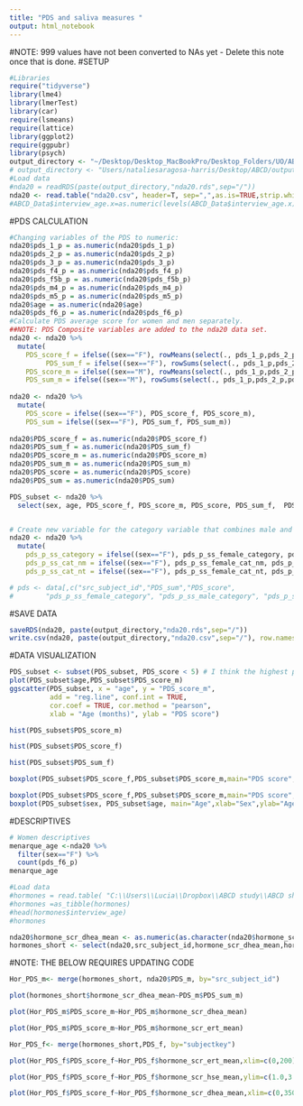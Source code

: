 ```yaml
---
title: "PDS and saliva measures "
output: html_notebook
---
```

#NOTE: 999 values have not been converted to NAs yet - Delete this note once that is done.
#SETUP
```r
#Libraries
require("tidyverse")
library(lme4)
library(lmerTest)
library(car)
require(lsmeans)
require(lattice)
library(ggplot2)
require(ggpubr)
library(psych)
output_directory <- "~/Desktop/Desktop_MacBookPro/Desktop_Folders/UO/ABCD_Workshop/Data_Analysis_3.0/Output"
# output_directory <- "Users/nataliesaragosa-harris/Desktop/ABCD/output"
#Load data
#nda20 = readRDS(paste(output_directory,"nda20.rds",sep="/"))
nda20 <- read.table("nda20.csv", header=T, sep=",",as.is=TRUE,strip.white=TRUE,fill=TRUE)
#ABCD_Data$interview_age.x=as.numeric(levels(ABCD_Data$interview_age.x))[ABCD_Data$interview_age.x]
```
#PDS CALCULATION
```r
#Changing variables of the PDS to numeric:
nda20$pds_1_p = as.numeric(nda20$pds_1_p)
nda20$pds_2_p = as.numeric(nda20$pds_2_p)
nda20$pds_3_p = as.numeric(nda20$pds_3_p)
nda20$pds_f4_p = as.numeric(nda20$pds_f4_p)
nda20$pds_f5b_p = as.numeric(nda20$pds_f5b_p)
nda20$pds_m4_p = as.numeric(nda20$pds_m4_p)
nda20$pds_m5_p = as.numeric(nda20$pds_m5_p)
nda20$age = as.numeric(nda20$age)
nda20$pds_f6_p = as.numeric(nda20$pds_f6_p)
#Calculate PDS average score for women and men separately.
##NOTE: PDS Composite variables are added to the nda20 data set.
nda20 <- nda20 %>%
  mutate(
    PDS_score_f = ifelse((sex=="F"), rowMeans(select(., pds_1_p,pds_2_p,pds_3_p,pds_f4_p,pds_f5b_p)), "NA"), 
         PDS_sum_f = ifelse((sex=="F"), rowSums(select(., pds_1_p,pds_2_p,pds_3_p,pds_f4_p,pds_f5b_p)), "NA"),
    PDS_score_m = ifelse((sex=="M"), rowMeans(select(., pds_1_p,pds_2_p,pds_3_p,pds_m4_p,pds_m5_p)), "NA"),
    PDS_sum_m = ifelse((sex=="M"), rowSums(select(., pds_1_p,pds_2_p,pds_3_p,pds_m4_p,pds_m5_p)), "NA"))
  
nda20 <- nda20 %>%
  mutate(
    PDS_score = ifelse((sex=="F"), PDS_score_f, PDS_score_m),
    PDS_sum = ifelse((sex=="F"), PDS_sum_f, PDS_sum_m))
      
nda20$PDS_score_f = as.numeric(nda20$PDS_score_f)
nda20$PDS_sum_f = as.numeric(nda20$PDS_sum_f)
nda20$PDS_score_m = as.numeric(nda20$PDS_score_m)
nda20$PDS_sum_m = as.numeric(nda20$PDS_sum_m)
nda20$PDS_score = as.numeric(nda20$PDS_score)
nda20$PDS_sum = as.numeric(nda20$PDS_sum)

PDS_subset <- nda20 %>%
  select(sex, age, PDS_score_f, PDS_score_m, PDS_score, PDS_sum_f,  PDS_sum_m, PDS_sum)


# Create new variable for the category variable that combines male and female columns.
nda20 <- nda20 %>%
  mutate(
    pds_p_ss_category = ifelse((sex=="F"), pds_p_ss_female_category, pds_p_ss_male_category),
    pds_p_ss_cat_nm = ifelse((sex=="F"), pds_p_ss_female_cat_nm, pds_p_ss_male_cat_nm),
    pds_p_ss_cat_nt = ifelse((sex=="F"), pds_p_ss_female_cat_nt, pds_p_ss_male_cat_nt))

# pds <- data[,c("src_subject_id","PDS_sum","PDS_score", 
#        "pds_p_ss_female_category", "pds_p_ss_male_category", "pds_p_ss_category","pds_p_ss_cat_nm","pds_p_ss_cat_nt")]


```
#SAVE DATA
```r
saveRDS(nda20, paste(output_directory,"nda20.rds",sep="/"))
write.csv(nda20, paste(output_directory,"nda20.csv",sep="/"), row.names = FALSE)
```
#DATA VISUALIZATION
```r
PDS_subset <- subset(PDS_subset, PDS_score < 5) # I think the highest possible is 4?
plot(PDS_subset$age,PDS_subset$PDS_score_m)
ggscatter(PDS_subset, x = "age", y = "PDS_score_m", 
          add = "reg.line", conf.int = TRUE, 
          cor.coef = TRUE, cor.method = "pearson",
          xlab = "Age (months)", ylab = "PDS score")
```
```r
hist(PDS_subset$PDS_score_m)
```
```r
hist(PDS_subset$PDS_score_f)
```
```r
hist(PDS_subset$PDS_sum_f)
```
```r
boxplot(PDS_subset$PDS_score_f,PDS_subset$PDS_score_m,main="PDS score",xlab="Sex",ylab="PDS (mean)",names=c("Female","Male"))
```
```r
boxplot(PDS_subset$PDS_score_f,PDS_subset$PDS_score_m,main="PDS score",xlab="Sex",ylab="PDS (mean)",names=c("Female","Male"))
boxplot(PDS_subset$sex, PDS_subset$age, main="Age",xlab="Sex",ylab="Age (months)",names=c("Female","Male"))
```
#DESCRIPTIVES
```r
# Women descriptives
menarque_age <-nda20 %>%
  filter(sex=="F") %>%
  count(pds_f6_p)
menarque_age
```
```r
#Load data
#hormones = read.table( "C:\\Users\\Lucia\\Dropbox\\ABCD study\\ABCD shared LNKW\\data\\saliva\\abcd_hsss01_LMW.txt","\t",na.strings=c("", 999,"NA"),header=T)  #pad empty cells with NAs
#hormones =as_tibble(hormones)
#head(hormones$interview_age)
#hormones
```
```r
nda20$hormone_scr_dhea_mean <- as.numeric(as.character(nda20$hormone_scr_dhea_mean))
hormones_short <- select(nda20,src_subject_id,hormone_scr_dhea_mean,hormone_scr_hse_mean,hormone_scr_ert_mean)
```
#NOTE: THE BELOW REQUIRES UPDATING CODE
```r
Hor_PDS_m<- merge(hormones_short, nda20$PDS_m, by="src_subject_id")
```
```r
plot(hormones_short$hormone_scr_dhea_mean~PDS_m$PDS_sum_m)
```
```r
plot(Hor_PDS_m$PDS_score_m~Hor_PDS_m$hormone_scr_dhea_mean)
```
```r
plot(Hor_PDS_m$PDS_score_m~Hor_PDS_m$hormone_scr_ert_mean)
```
```r
Hor_PDS_f<- merge(hormones_short,PDS_f, by="subjectkey")
```
```r
plot(Hor_PDS_f$PDS_score_f~Hor_PDS_f$hormone_scr_ert_mean,xlim=c(0,200),ylim=c(1.0,3.5))
```
```r
plot(Hor_PDS_f$PDS_score_f~Hor_PDS_f$hormone_scr_hse_mean,ylim=c(1.0,3.5))
```
```r
plot(Hor_PDS_f$PDS_score_f~Hor_PDS_f$hormone_scr_dhea_mean,xlim=c(0,350),ylim=c(1.0,3.5))
```
